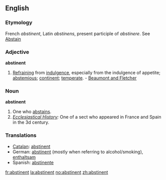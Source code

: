 ==English==

===Etymology===
French ''abstinent'', Latin ''abstinens'', present participle of ''abstinere''. See [[Abstain]]
===Adjective===
'''abstinent'''

#[[Refraining]] from [[indulgence]], especially from the indulgence of appetite; [[abstemious]]; [[continent]]; [[temperate]]. - [[Beaumont and Fletcher]]
===Noun===
'''abstinent'''

#One who [[abstains]].
#''[[Ecclesiastical History]]:'' One of a sect who appeared in France and Spain in the 3d century.
===Translations===
*[[Catalan]]: [[abstinent]]
*German: [[abstinent]] (mostly when referring to alcohol/smoking), [[enthaltsam]]
*Spanish: [[abstinente]]

[[fr:abstinent]]
[[la:abstinent]]
[[no:abstinent]]
[[zh:abstinent]]